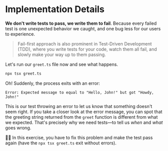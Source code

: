 # Implementation Details

<EpicVideo url="https://www.epicweb.dev/workshops/testing-fundamentals/principles/debugging-intent-vs-implementation" />

**We don't write tests to pass, we write them to fail**. Because every failed test is one unexpected behavior we caught, and one bug less for our users to experience.

> Fail-first approach is also prominent in Test-Driven Development (TDD), where you write tests for your code, watch them all fail, and slowly make your way up to them passing.

Let's run our `greet.ts` file now and see what happens.

```sh nonumber
npx tsx greet.ts
```

Oh! Suddenly, the process exits with an error:

```
Error: Expected message to equal to "Hello, John!" but got "Howdy, John!"
```

This is our test throwing an error to let us know that something doesn't seem right. If you take a closer look at the error message, you can spot that the greeting string returned from the `greet` function is different from what we expected. That's precisely why we need tests—to tell us _when_ and _what_ goes wrong.

👨‍💼 In this exercise, you have to fix this problem and make the test pass again (have the `npx tsx greet.ts` exit without errors).
